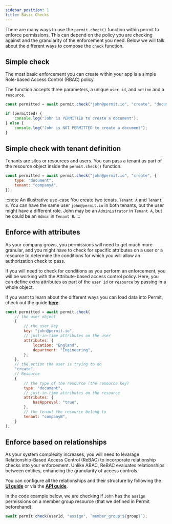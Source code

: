 ```yaml
---
sidebar_position: 1
title: Basic Checks
---
```


There are many ways to use the `permit.check()` function within permit to enforce permissions. This can depend on the policy
you are checking against and the granularity of the enforcement you need. Below we will talk about the different ways to
compose the `check` function.

## Simple check

The most basic enforcement you can create within your app is a simple Role-based Access Control (RBAC) policy.

The function accepts three parameters, a unique `user id`, and `action` and a `resource`.

```js
const permitted = await permit.check("john@permit.io", "create", "document");

if (permitted) {
	console.log("John is PERMITTED to create a document");
} else {
	console.log("John is NOT PERMITTED to create a document");
}
```

## Simple check with tenant definition

Tenants are silos or resources and users. You can pass a tenant as part of the resource object inside the `permit.check()` function.

```js
const permitted = await permit.check("john@permit.io", "create", {
	type: "document",
	tenant: "companyA",
});
```

:::note An illustrative use-case
You create two tenats. `Tenant A` and `Tenant B`. You can have the same user `john@permit.io` in both tenants, but the user might have
a different role. John may be an `Administrator` in `Tenant A`, but he could be an `Admin` in `Tenant B`.
:::

## Enforce with attributes

As your company grows, you permissions will need to get much more granular, and you might have to check for specific attributes
on a user or a resource to determine the conditions for which you will allow an authorization check to pass.

If you will need to check for conditions as you perform an enforcement, you will be working with the Attribute-based access control
policy. Here, you can define extra attributes as part of the `user id` or `resource` by passing in a whole object.

If you want to learn about the different ways you can load data into Permit, check out the guide **[here](/how-to/manage-data/loading-data)**.

```js
const permitted = await permit.check(
	// the user object
	{
		// the user key
		key: "john@permit.io",
		// just-in-time attributes on the user
		attributes: {
			location: "England",
			department: "Engineering",
		},
	},
	// the action the user is trying to do
	"create",
	// Resource
	{
		// the type of the resource (the resource key)
		type: "document",
		// just-in-time attributes on the resource
		attributes: {
			hasApproval: "true",
		},
		// the tenant the resource belong to
		tenant: "companyB",
	}
);
```

## Enforce based on relationships

As your system complexity increases, you will need to levarage Relationship-Based Access Control (ReBAC) to incorporate
relationship checks into your enforcement. Unlike ABAC, ReBAC evaluates relationships between entities, enhancing the granularity
of access controls.

You can configure all the relationships and their structure by following the **[UI guide](/how-to/build-policies/rebac/building-rebac-policies)**
or via the **[API guide](/api/rebac/rebac-api-calls)**.

In the code example below, we are checking if `John` has the `assign` permissions on a member group resource (that we defined in
Permit beforehand).

```javascript
await permit.check(userId, "assign", `member_group:${group}`);
```
